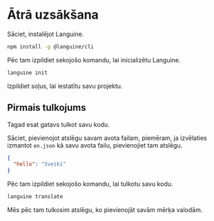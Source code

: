 # Ātrā uzsākšana

Sāciet, instalējot Languine.

```bash
npm install -g @languine/cli
```

Pēc tam izpildiet sekojošo komandu, lai inicializētu Languine.

```bash
languine init
```

Izpildiet soļus, lai iestatītu savu projektu.

## Pirmais tulkojums

Tagad esat gatavs tulkot savu kodu.

Sāciet, pievienojot atslēgu savam avota failam, piemēram, ja izvēlaties izmantot `en.json` kā savu avota failu, pievienojiet tam atslēgu.

```json
{
  "hello": "Sveiki"
}
```

Pēc tam izpildiet sekojošo komandu, lai tulkotu savu kodu.

```bash
languine translate
```

Mēs pēc tam tulkosim atslēgu, ko pievienojāt savām mērķa valodām.